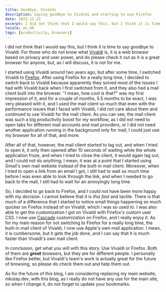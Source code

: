 ```yaml
---
title: Goodbye, Vivaldi
description: Saying goodbye to Vivaldi and starting to use Firefox
date: 2023-11-22
excerpt: I did not think that I would say this, but I think it is time to say goodbye to Vivaldi. For those who do not know what [Vivaldi](https://vivaldi.com) is, it is a web browser based on privacy and user power, and do please check it out as it is a great browser for anyone, but, as I will discuss, it is not for me.
locale: en_UK
tags: [productivity, browsers]
---
```

I did not think that I would say this, but I think it is time to say goodbye to Vivaldi. For those who do not know what [Vivaldi](https://vivaldi.com) is, it is a web browser based on privacy and user power, and do please check it out as it is a great browser for anyone, but, as I will discuss, it is not for me.

I started using Vivaldi around two years ago, but after some time, I switched Vivaldi to [Firefox](https://firefox.com). After using Firefox for a really long time, I decided to switch back to Vivaldi because apparently they solved most of the issues I had with Vivaldi back when I first switched from it, and they also had a mail client built into the browser. "I mean, how cool is that?" was my first impression of it, and for a couple of months, 5.5 months to be exact, I was very pleased with it, and I used the mail client so much that even with the performance issues that I faced with Vivaldi, I did not care about them and continued to use Vivaldi for the mail client. As you can see, the mail client was such a big productivity boost for my workflow, as I did not need to open tabs for different mail accounts and mail providers, or I did not need another application running in the background only for mail; I could just use my browser for all of that, and more.

After all of that, however, the mail client started to lag out, and when I tried to open it, it only then opened after 10 seconds of waiting while the whole application froze, and when I tried to close the client, it would again lag out, and I could not do anything; I mean, it was at a point that I started using Gmail's own mail website instead of the built-in mail client. Moreover, when I tried to open a link from an email I got, I still had to wait so much time before I was even able to look through the link, and when I needed to go back to the mail, I still had to wait for an annoyingly long time.

So, I decided to go back to Firefox, and I could not have been more happy with my decision. I cannot believe that it is _this fast_ and tactile. There is that much of a difference that I started to notice small things happening so much quicker on Firefox instead of on Vivaldi, which I was so used to. I was also able to get the customization I got on Vivaldi with Firefox's custom user CSS. I now use [Cascade](https://github.com/andreasgrafen/cascade) customization on Firefox, and I really enjoy it. As for my main reason for not switching to Firefox for a really long time, the built-in mail client of Vivaldi, I now use Apple's own mail application. I mean, it is cumbersome, but it gets the job done, and I can say that it is much faster than Vivaldi's own mail client.

In conclusion, get what you will with this story. Use Vivaldi or Firefox. Both of them are **_great_** browsers, but they are for different people. I personally like Firefox better, but Vivaldi's team's work is actually great for the future of browsing, so please do check them out and help them out.
  
As for the future of this blog, I am considering replacing my main website, mkutay.dev, with this blog, as I really do not have any use for the main site, so when I change it, do not forget to update your bookmarks.